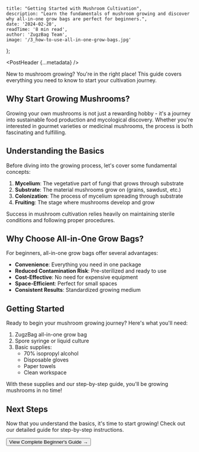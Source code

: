     title: "Getting Started with Mushroom Cultivation",
    description: "Learn the fundamentals of mushroom growing and discover why all-in-one grow bags are perfect for beginners.",
    date: '2024-02-20',
    readTime: '8 min read',
    author: 'ZugzBag Team',
    image: '/3_how-to-use-all-in-one-grow-bags.jpg'
};

<PostHeader {...metadata} />

<Callout type="info">
    New to mushroom growing? You're in the right place! This guide covers everything you need to know to start your cultivation journey.
</Callout>

## Why Start Growing Mushrooms?

Growing your own mushrooms is not just a rewarding hobby - it's a journey into sustainable food production and mycological discovery. Whether you're interested in gourmet varieties or medicinal mushrooms, the process is both fascinating and fulfilling.

<ResponsiveImage 
    src="/3_how-to-use-all-in-one-grow-bags.jpg" 
    alt="Various Mushroom Types" 
    caption="Popular mushroom varieties for home cultivation"
/>

## Understanding the Basics

Before diving into the growing process, let's cover some fundamental concepts:

1. **Mycelium**: The vegetative part of fungi that grows through substrate
2. **Substrate**: The material mushrooms grow on (grains, sawdust, etc.)
3. **Colonization**: The process of mycelium spreading through substrate
4. **Fruiting**: The stage where mushrooms develop and grow

<Callout type="warning">
    Success in mushroom cultivation relies heavily on maintaining sterile conditions and following proper procedures.
</Callout>

## Why Choose All-in-One Grow Bags?

For beginners, all-in-one grow bags offer several advantages:

- **Convenience**: Everything you need in one package
- **Reduced Contamination Risk**: Pre-sterilized and ready to use
- **Cost-Effective**: No need for expensive equipment
- **Space-Efficient**: Perfect for small spaces
- **Consistent Results**: Standardized growing medium

<ResponsiveImage 
    src="/0_All-in-one grow bags.jpg" 
    alt="All-in-One Grow Bag" 
    caption="Our specially designed all-in-one grow bags make cultivation simple"
/>

## Getting Started

Ready to begin your mushroom growing journey? Here's what you'll need:

1. ZugzBag all-in-one grow bag
2. Spore syringe or liquid culture
3. Basic supplies:
   - 70% isopropyl alcohol
   - Disposable gloves
   - Paper towels
   - Clean workspace

<Callout type="success">
    With these supplies and our step-by-step guide, you'll be growing mushrooms in no time!
</Callout>

## Next Steps

Now that you understand the basics, it's time to start growing! Check out our detailed guide for step-by-step instructions.

<Button asChild>
    <Link href="/guides/beginners-guide">View Complete Beginner's Guide →</Link>
</Button> 